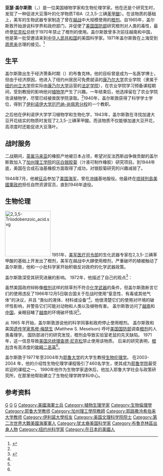 
{{expand|time=2015-03-02}}

'''亚瑟·盖尔斯敦'''（{{lang-en|Arthur W. Galston}}，{{bd|1920年||2008年}}）是一位美国植物学家和生物伦理学家。他在还是个研究生时，发现了一种促进大豆落叶的化学物质TIBA（2,3,5-三碘[[苯甲酸|苯甲酸]]）。在该物质的基础上，美军的生物武器专家制造了曾在[[越战|越战]]中大规模使用的[[橙剂|橙剂]]。自1965年，盖尔斯敦开始游说科学界和政府部门，并促使了[[美国国防部|美国国防部]]研究橙剂对人类的毒性，最终使[[尼克松|尼克松]]总统于1970年禁止了橙剂的使用。盖尔斯敦曾多次前往越南和中国，他是第一批受邀请来到[[中华人民共和国|中华人民共和国]]的美国科学家。1971年盖尔斯敦在上海受到[[周恩来|周恩来]]总理的接见。<ref name="Autobiography">{{cite journal|title=An Accidental Plant Biologist|last=Galston|first=Arthur|date=March 2002|journal=Plant Physiologists|volume=128|number=3|pages=786–787|accessdate=2009-02-10|url=http://www.plantphysiol.org/cgi/content/full/128/3/786|doi=10.1104/pp.900024|archive-date=2009-05-03|archive-url=https://web.archive.org/web/20090503135651/http://www.plantphysiol.org/cgi/content/full/128/3/786|dead-url=no}}</ref>
==生平==
盖尔斯敦出生于经济萧条时期（{{le|Depression_of_1920–21}}）的布鲁克林。他的目标曾是成为一名医学博士，但由于经济原因，他进入了纽约州居民可免费就读的[[康乃尔大学|康乃尔大学]]农业学院（隶属于[[纽约州立大学|纽约州立大学]]但实际由[[康乃尔大学|康乃尔大学]]运营的[[法定学院|法定学院]]），在农业学院学习预备课程期间，受到教授的影响他对[[植物学|植物学]]产生了兴趣。一年结束后，他选择留在了农业学院攻读植物学，尽管已经被兽医学院录取。<ref name="Autobiography"/>1940年，盖尔斯敦获得了科学学士学位，得到了[[伊利诺伊大学厄巴纳-尚佩恩分校|伊利诺伊大学厄巴纳-尚佩恩分校]]的一个教职。

之后他在伊利诺伊大学学习植物学和生物化学，1943年，盖尔斯敦在寻找加速大豆开花结实的物质时发现了2,3,5-三碘苯甲酸。而该物质不仅能够加速大豆开花，高浓度时还能促进大豆落叶。

== 战时服务 ==
二战期间，[[英属马来亚|英属马来亚]]的橡胶产地被日本占领，希望对反法西斯战争做贡献的盖尔斯敦加入了[[加州理工学院|加州理工学院]]的[[灰白银胶菊|灰白银胶菊]]（汁液可制作橡胶）研究项目。到1944年底，美国在合成石油基橡胶方面取得了成功，对银胶菊研究的兴趣减弱了。

1944年7月，他被[[征兵|征兵]]参加了[[美国海军|美国海军]]，曾在[[冲绳|冲绳]]基地服役。他最终在[[琉球列島美國軍政府|琉球列島美國軍政府]]担任自然资源官员，直到1946年退役。

== 生物伦理 ==
[[File:2,3,5-Triiodobenzoic_acid.svg|150px]]
1951年，[[美军医疗司令部|美军医疗司令部]]的生化武器专家在2,3,5-三碘苯甲酸的基础上开发出了橙剂，美军在越战中大肆使用橙剂，严重破坏的植被触动了盖尔斯敦，他和一小批科学家开始积极反对政府的化学武器政策。

盖尔斯敦深受其研究进展的影响。 1972年，他描述了自己的观点<ref name="Responsibility">{{cite journal|last1=Galston|first1=Arthur W.|title=Science and Social Responsibility: A Case History|journal=Annals of the New York Academy of Sciences|date=1972|volume=196|issue=4 The social Re|pages=223–35|url=http://beck2.med.harvard.edu/week13/Galston.pdf|access-date=19 April 2017|doi=10.1111/j.1749-6632.1972.tb21231.x|pmid=4504113|bibcode=1972NYASA.196..223G|s2cid=9704902|archive-date=2022-03-18|archive-url=https://web.archive.org/web/20220318071413/http://beck2.med.harvard.edu/week13/Galston.pdf}}</ref>：

{{quote|我曾经认为，只要不从事任何可能转为邪恶或破坏性目的的项目，就可以避免卷入科学的反社会后果。我了解到事情并非那么简单，几乎任何科学发现都可能在适当的社会压力下被歪曲或扭曲。在我看来，对于一个关注其工作的社会后果的科学家来说，唯一的办法就是坚持到底。他对社会的责任不会随着权威科学论文的发表而终止。相反，如果他的发现转化为对实验室之外的世界的某种影响，在大多数情况下，他会想要跟进以了解它被用于建设性的而不是反人类的目的......科学现在也是有效地改变我们的世界，允许科学发现的社会后果随机产生。需要进行一些审查和监管，我相信科学家必须在任何旨在执行此类任务的机构中发挥重要作用<ref name="Responsibility"/>。}}

虽然美国政府辩称像[[橙剂|橙剂]]这样的除草剂不符合[[化学武器|化学武器]]的条件，但盖尔斯敦断言它们的使用违反了1966年12月5日联合国关于在战时使用“窒息性、有毒或其他气体”的决议，并且 “类似的液体、材料或设备”<ref name="Responsibility"/>。他很清楚它们的使用对环境的破坏性影响，并警告它们可能对动物和人类以及植物有害。 盖尔斯敦访问了[[越南|越南]]和[[中国|中国]]，亲眼目睹了[[越南|越南]]的环境破坏情况<ref name="Responsibility"/>。

从 1965 年开始，盖尔斯敦游说他的科学同事和政府停止使用橙剂。 盖尔斯敦和美国[[遗传学家|遗传学家]][[馬修·梅瑟生|馬修·梅瑟生]] (Matthew S. Meselson) 呼吁[[美国国防部|美国国防部]]调查[[橙剂|橙剂]]的人类毒理学。 国防部进行的研究发现，橙剂会导致实验室老鼠的先天缺陷。 1971年，这一信息导致[[美国总统|美国总统]][[理查德·尼克松|理查德·尼克松]]禁止使用该物质。  后来的研究表明，[[橙剂|橙剂]]含有高浓度的[[畸形学|致畸]][[類戴奧辛物質|二恶英]]<ref name="Responsibility"/>。

盖尔斯敦于1977年至2004年为[[耶鲁大学|耶鲁大学]]的大学生教授[[生物伦理学|生物伦理学]]。 在2003-2004 年，他的介绍性生物伦理学课程吸引了460名学生，使其成为[[耶鲁学院|耶鲁学院]]最受欢迎的课程之一。 1990年他作为生物学家退休后，他加入耶鲁大学社会与政策研究所，在那里他帮助建立了生物伦理学跨学科中心。

==参考资料==
{{reflist}}
{{Authority control}}
[[Category:美國植物學家|G]]
[[Category:美国科学家|G]]
[[Category:康乃爾大學校友|G]]
[[Category:美國海軍士兵|Category:美國海軍士兵]]
[[Category:植物生理学家|Category:植物生理学家]]
[[Category:生物倫理學|Category:生物倫理學]]
[[Category:耶鲁大学教师|Category:耶鲁大学教师]]
[[Category:加州理工學院教師|Category:加州理工學院教師]]
[[Category:耶路撒冷希伯来大学教师|Category:耶路撒冷希伯来大学教师]]
[[Category:伊利諾大學校友|Category:伊利諾大學校友]]
[[Category:美国文理科学院院士|Category:美国文理科学院院士]]
[[Category:第二次世界大戰美國海軍軍人|Category:第二次世界大戰美國海軍軍人]]
[[Category:犹太裔美国科学家|Category:犹太裔美国科学家]]
[[Category:布魯克林區出身人物|Category:布魯克林區出身人物]]
[[Category:纽约州科学家|Category:纽约州科学家]]
[[Category:在日本的美國人|Category:在日本的美國人]]